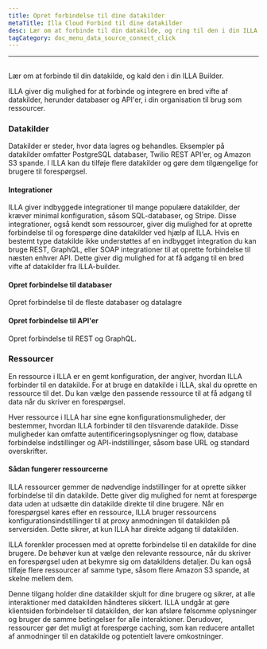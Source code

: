 ```yaml
---
title: Opret forbindelse til dine datakilder
metaTitle: Illa Cloud Forbind til dine datakilder
desc: Lær om at forbinde til din datakilde, og ring til den i din ILLA Builder
tagCategory: doc_menu_data_source_connect_click
---
```


* * *

## <Heading hidden>Forbind til dine datakilder (Handling)</Heading>

Lær om at forbinde til din datakilde, og kald den i din ILLA Builder.

ILLA giver dig mulighed for at forbinde og integrere en bred vifte af datakilder, herunder databaser og API'er, i din organisation til brug som ressourcer.

### Datakilder

Datakilder er steder, hvor data lagres og behandles. Eksempler på datakilder omfatter PostgreSQL databaser, Twilio REST API'er, og Amazon S3 spande. I ILLA kan du tilføje flere datakilder og gøre dem tilgængelige for brugere til forespørgsel.

#### Integrationer

ILLA giver indbyggede integrationer til mange populære datakilder, der kræver minimal konfiguration, såsom SQL-databaser, og Stripe. Disse integrationer, også kendt som ressourcer, giver dig mulighed for at oprette forbindelse til og forespørge dine datakilder ved hjælp af ILLA. Hvis en bestemt type datakilde ikke understøttes af en indbygget integration du kan bruge REST, GraphQL, eller SOAP integrationer til at oprette forbindelse til næsten enhver API. Dette giver dig mulighed for at få adgang til en bred vifte af datakilder fra ILLA-builder.

#### Opret forbindelse til databaser

Opret forbindelse til de fleste databaser og datalagre

#### Opret forbindelse til API'er

Opret forbindelse til REST og GraphQL.

### Ressourcer

En ressource i ILLA er en gemt konfiguration, der angiver, hvordan ILLA forbinder til en datakilde. For at bruge en datakilde i ILLA, skal du oprette en ressource til det. Du kan vælge den passende ressource til at få adgang til data når du skriver en forespørgsel.

Hver ressource i ILLA har sine egne konfigurationsmuligheder, der bestemmer, hvordan ILLA forbinder til den tilsvarende datakilde. Disse muligheder kan omfatte autentificeringsoplysninger og flow, database forbindelse indstillinger og API-indstillinger, såsom base URL og standard overskrifter.

#### Sådan fungerer ressourcerne

ILLA ressourcer gemmer de nødvendige indstillinger for at oprette sikker forbindelse til din datakilde. Dette giver dig mulighed for nemt at forespørge data uden at udsætte din datakilde direkte til dine brugere. Når en forespørgsel køres efter en ressource, ILLA bruger ressourcens konfigurationsindstillinger til at proxy anmodningen til datakilden på serversiden. Dette sikrer, at kun ILLA har direkte adgang til datakilden.

ILLA forenkler processen med at oprette forbindelse til en datakilde for dine brugere. De behøver kun at vælge den relevante ressource, når du skriver en forespørgsel uden at bekymre sig om datakildens detaljer. Du kan også tilføje flere ressourcer af samme type, såsom flere Amazon S3 spande, at skelne mellem dem.

Denne tilgang holder dine datakilder skjult for dine brugere og sikrer, at alle interaktioner med datakilden håndteres sikkert. ILLA undgår at gøre klientsiden forbindelser til datakilden, der kan afsløre følsomme oplysninger og bruger de samme betingelser for alle interaktioner. Derudover, ressourcer gør det muligt at forespørge caching, som kan reducere antallet af anmodninger til en datakilde og potentielt lavere omkostninger.
